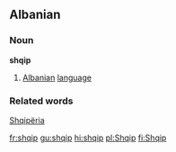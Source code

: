 ==Albanian==
===Noun===
'''shqip'''
#[[Albanian]] [[language]]
===Related words===
[[Shqipëria]]

[[fr:shqip]]
[[gu:shqip]]
[[hi:shqip]]
[[pl:Shqip]]
[[fi:Shqip]]